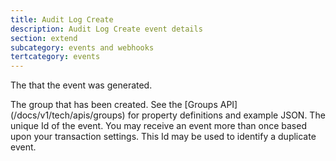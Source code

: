 ```yaml
---
title: Audit Log Create
description: Audit Log Create event details
section: extend
subcategory: events and webhooks
tertcategory: events
---
```


<Event name="Audit Log Create" 
       fieldName="audit.log.create" 
       version="1.30.0" 
       description="This event is generated when an audit log is created." 
       scope="instance" 
       transactional="true" 
       fields="">
  <APIField name="event.createInstant" type="Long">
    The <ReferenceLink file="data-types#instants" label="instant" /> that the event was generated.
  </APIField>

  <APIField name="event.group" type="Object">
    The group that has been created. See the [Groups API](/docs/v1/tech/apis/groups) for property definitions and example JSON.
  </APIField>

  <APIField name="event.id" type="UUID">
    The unique Id of the event. You may receive an event more than once based upon your transaction settings. This Id may be used to identify a duplicate event.
  </APIField>
</Event>


